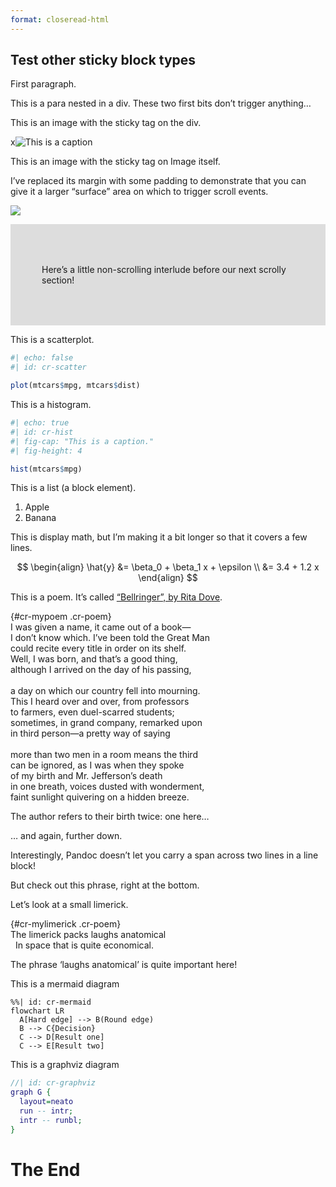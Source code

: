 ```yaml
---
format: closeread-html
---
```


::::{.cr-section}

# Test other sticky block types

First paragraph.

::: {}
This is a para nested in a div. These two first bits don't trigger anything...
:::

:::{focus-on="cr-pink"}
This is an image with the sticky tag on the div.
:::

:::{#cr-pink}
x![This is a caption](pink-desktop.png)
:::

:::{focus-on="cr-blue"}
This is an image with the sticky tag on Image itself.

I've replaced its margin with some padding to demonstrate that you can give it a larger "surface" area on which to trigger scroll events.
:::

![](blue-desktop.png){#cr-blue}

::::

::::{.column-screen-inset style="background-color: #dddddd; padding: 50px;"}
Here's a little non-scrolling interlude before our next scrolly section!
::::

::::{.cr-section}

:::{focus-on="cr-scatter"}
This is a scatterplot.
:::

```r
#| echo: false
#| id: cr-scatter

plot(mtcars$mpg, mtcars$dist)
```

:::{focus-on="cr-hist"}
This is a histogram.
:::

```r
#| echo: true
#| id: cr-hist
#| fig-cap: "This is a caption."
#| fig-height: 4

hist(mtcars$mpg)
```

:::{focus-on="cr-list"}
This is a list (a block element).
:::

:::{#cr-list}
1. Apple
2. Banana
:::

:::{focus-on="cr-displaymath"}
This is display math, but I'm making it a bit longer so that it covers a few lines.
:::

::: {#cr-displaymath}

$$
\begin{align}
\hat{y} &= \beta_0 + \beta_1 x + \epsilon \\
&= 3.4 + 1.2 x
\end{align}
$$

:::

:::{focus-on="cr-mypoem"}
This is a poem. It's called ["Bellringer", by Rita Dove](https://www.newyorker.com/culture/2019-in-review/our-year-in-poems).
:::

| {#cr-mypoem .cr-poem}
| I was given a name, it came out of a book—
| I don’t know which. I’ve been told the Great Man
| could recite every title in order on its shelf.
| Well, [I was born]{#cr-born}, and that’s a good thing,
| although I arrived on the day of his passing,
| 
| a day on which our country fell into mourning.
| This I heard over and over, from professors
| to farmers, even duel-scarred students;
| sometimes, in grand company, remarked upon
| in third person—a pretty way of saying
| 
| more than two men in a room means the third
| can be ignored, as [I was when they spoke]{#cr-birth1}
| [of my birth]{#cr-birth2} and Mr. Jefferson’s death
| in one breath, voices [dusted with wonderment]{#cr-wonder},
| faint sunlight quivering on a hidden breeze.


:::{focus-on="cr-mypoem" highlight-spans="cr-born"}
The author refers to their birth twice: one here...
:::

:::{focus-on="cr-mypoem" highlight-spans="cr-birth1,cr-birth2"}
... and again, further down.

Interestingly, Pandoc doesn't let you carry a span across two lines in a line block!
:::

:::{focus-on="cr-mypoem" highlight-spans="cr-wonder"}
But check out this phrase, right at the bottom.
:::

:::{focus-on="cr-mylimerick"}
Let's look at a small limerick.
:::

| {#cr-mylimerick .cr-poem}
| The limerick packs [laughs anatomical]{#cr-laughs}
|   In space that is quite economical.

:::{focus-on="cr-mylimerick" highlight-spans="cr-laughs"}
The phrase 'laughs anatomical' is quite important here!
:::

:::{focus-on="cr-mermaid"}
This is a mermaid diagram
:::

```mermaid
%%| id: cr-mermaid
flowchart LR
  A[Hard edge] --> B(Round edge)
  B --> C{Decision}
  C --> D[Result one]
  C --> E[Result two]
```

:::{focus-on="cr-graphviz"}
This is a graphviz diagram
:::

```dot
//| id: cr-graphviz
graph G {
  layout=neato
  run -- intr;
  intr -- runbl;
}
```

:::

# The End
